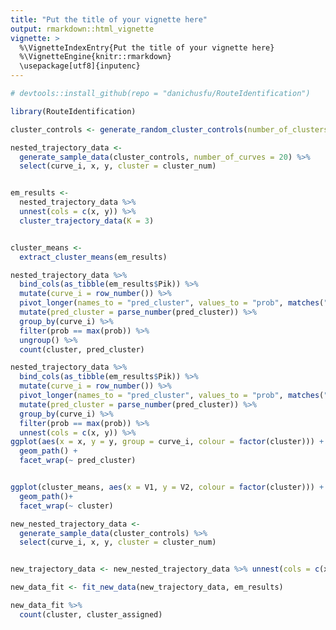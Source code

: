 ```yaml
---
title: "Put the title of your vignette here"
output: rmarkdown::html_vignette
vignette: >
  %\VignetteIndexEntry{Put the title of your vignette here}
  %\VignetteEngine{knitr::rmarkdown}
  \usepackage[utf8]{inputenc}
---
```


```r
# devtools::install_github(repo = "danichusfu/RouteIdentification")

library(RouteIdentification)

cluster_controls <- generate_random_cluster_controls(number_of_clusters = 3)

nested_trajectory_data <-
  generate_sample_data(cluster_controls, number_of_curves = 20) %>%
  select(curve_i, x, y, cluster = cluster_num)


em_results <-
  nested_trajectory_data %>%
  unnest(cols = c(x, y)) %>%
  cluster_trajectory_data(K = 3)


cluster_means <-
  extract_cluster_means(em_results)

nested_trajectory_data %>%
  bind_cols(as_tibble(em_results$Pik)) %>%
  mutate(curve_i = row_number()) %>%
  pivot_longer(names_to = "pred_cluster", values_to = "prob", matches("\\d")) %>%
  mutate(pred_cluster = parse_number(pred_cluster)) %>%
  group_by(curve_i) %>%
  filter(prob == max(prob)) %>%
  ungroup() %>%
  count(cluster, pred_cluster)

nested_trajectory_data %>%
  bind_cols(as_tibble(em_results$Pik)) %>%
  mutate(curve_i = row_number()) %>%
  pivot_longer(names_to = "pred_cluster", values_to = "prob", matches("\\d")) %>%
  mutate(pred_cluster = parse_number(pred_cluster)) %>%
  group_by(curve_i) %>%
  filter(prob == max(prob)) %>%
  unnest(cols = c(x, y)) %>%
ggplot(aes(x = x, y = y, group = curve_i, colour = factor(cluster))) +
  geom_path() +
  facet_wrap(~ pred_cluster)


ggplot(cluster_means, aes(x = V1, y = V2, colour = factor(cluster))) +
  geom_path()+
  facet_wrap(~ cluster)

new_nested_trajectory_data <-
  generate_sample_data(cluster_controls) %>%
  select(curve_i, x, y, cluster = cluster_num)


new_trajectory_data <- new_nested_trajectory_data %>% unnest(cols = c(x, y))

new_data_fit <- fit_new_data(new_trajectory_data, em_results)

new_data_fit %>%
  count(cluster, cluster_assigned)
```


